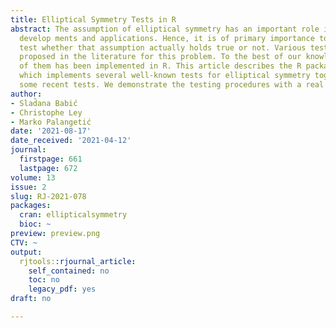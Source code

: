 ```yaml
---
title: Elliptical Symmetry Tests in R
abstract: The assumption of elliptical symmetry has an important role in many theoretical
  develop ments and applications. Hence, it is of primary importance to be able to
  test whether that assumption actually holds true or not. Various tests have been
  proposed in the literature for this problem. To the best of our knowledge, none
  of them has been implemented in R. This article describes the R package ellipticalsymmetry
  which implements several well-known tests for elliptical symmetry together with
  some recent tests. We demonstrate the testing procedures with a real data example.
author:
- Slad̄ana Babić
- Christophe Ley
- Marko Palangetić
date: '2021-08-17'
date_received: '2021-04-12'
journal:
  firstpage: 661
  lastpage: 672
volume: 13
issue: 2
slug: RJ-2021-078
packages:
  cran: ellipticalsymmetry
  bioc: ~
preview: preview.png
CTV: ~
output:
  rjtools::rjournal_article:
    self_contained: no
    toc: no
    legacy_pdf: yes
draft: no

---
```

